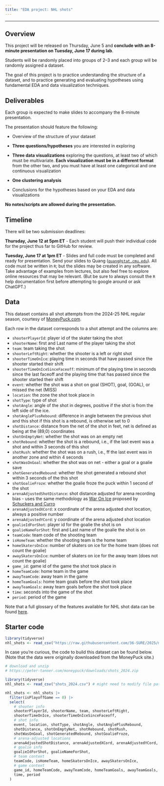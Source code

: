 ```yaml
---
title: "EDA project: NHL shots"
---
```


---

## Overview

This project will be released on Thursday, June 5 and **conclude with an 8-minute presentation on Tuesday, June 17 during lab**.

Students will be randomly placed into groups of 2--3 and each group will be randomly assigned a dataset.

The goal of this project is to practice understanding the structure of a dataset, and to practice generating and evaluating hypotheses using fundamental EDA and data visualization techniques.

## Deliverables

Each group is expected to make slides to accompany the 8-minute presentation.

The presentation should feature the following:

-   Overview of the structure of your dataset

-   **Three questions/hypotheses** you are interested in exploring

-   **Three data visualizations** exploring the questions, at least two of which must be multivariate. **Each visualization must be in a different format** from the other two, and you must have at least one categorical and one continuous visualization

-   **One clustering analysis**

-   Conclusions for the hypotheses based on your EDA and data visualizations

**No notes/scripts are allowed during the presentation.**

## Timeline

There will be two submission deadlines:

**Thursday, June 12 at 5pm ET** - Each student will push their individual code for the project thus far to GitHub for review.

**Tuesday, June 17 at 1pm ET** - Slides and full code must be completed and ready for presentation. Send your slides to Quang ([`quang@stat.cmu.edu`](mailto:quang@stat.cmu.edu)). All code must be written in `R`; but the slides may be created in any software. Take advantage of examples from lectures, but also feel free to explore online resources that may be relevant. (But be sure to always consult the `R` help documentation first before attempting to google around or ask ChatGPT.)

## Data

This dataset contains all shot attempts from the 2024-25 NHL regular season, courtesy of [MoneyPuck.com](http://moneypuck.com/data.htm).

Each row in the dataset corresponds to a shot attempt and the columns are:

-   `shooterPlayerId`: player id of the skater taking the shot
-   `shooterName`: first and Last name of the player taking the shot
-   `team`: team taking the shot
-   `shooterLeftRight`: whether the shooter is a left or right shot
-   `shooterTimeOnIce`: playing time in seconds that have passed since the shooter started their shift
-   `shooterTimeOnIceSinceFaceoff`: minimum of the playing time in seconds since the last faceoff and the playing time that has passed since the shooter started their shift
-   `event`: whether the shot was a shot on goal (SHOT), goal, (GOAL), or missed the net (MISS)
-   `location`: the zone the shot took place in
-   `shotType`: type of shot
-   `shotAngle`: angle of the shot in degrees, positive if the shot is from the left side of the ice.
-   `shotAnglePlusRebound`: difference in angle between the previous shot and this shot if this shot is a rebound, is otherwise set to 0
-   `shotDistance`: distance from the net of the shot in feet, net is defined as being at the (89,0) coordinates
-   `shotOnEmptyNet`: whether the shot was on an empty net
-   `shotRebound`: whether the shot is a rebound, i.e., if the last event was a shot and within 3 seconds of this shot
-   `shotRush`: whether the shot was on a rush, i.e., ff the last event was in another zone and within 4 seconds
-   `shotWasOnGoal`: whether the shot was on net - either a goal or a goalie save
-   `shotGeneratedRebound`: whether the shot generated a rebound shot within 3 seconds of the this shot
-   `shotGoalieFroze`: whether the goalie froze the puck within 1 second of the shot
-   `arenaAdjustedShotDistance`: shot distance adjusted for arena recording bias - uses the same methodology as [War On Ice](http://blog.war-on-ice.com/index.html%3Fp=512.html) proposed by [Schuckers and Curro](https://www.statsportsconsulting.com/wp-content/uploads/Schuckers_Curro_MIT_Sloan_THoR.pdf)
-   `arenaAdjustedXCord`: x coordinate of the arena adjusted shot location, always a positive number
-   `arenaAdjustedYCord`: y coordinate of the arena adjusted shot location
-   `goalieIdForShot`: player id for the goalie the shot is on
-   `goalieNameForShot`: first and Last name of the goalie the shot is on
-   `teamCode`: team code of the shooting team
-   `isHomeTeam`: whether the shooting team is the home team
-   `homeSkatersOnIce`: number of skaters on ice for the home team (does not count the goalie)
-   `awaySkatersOnIce`: number of skaters on ice for the away team (does not count the goalie)
-   `game_id`: game id of the game the shot took place in
-   `homeTeamCode`: home team in the game
-   `awayTeamCode`: away team in the game
-   `homeTeamGoals`: home team goals before the shot took place
-   `awayTeamGoals`: away team goals before the shot took place
-   `time`: seconds into the game of the shot
-   `period`: period of the game

Note that a full glossary of the features available for NHL shot data can be found [here](http://peter-tanner.com/moneypuck/downloads/MoneyPuck_Shot_Data_Dictionary.csv).

## Starter code

```r
library(tidyverse)
nhl_shots <- read_csv("https://raw.githubusercontent.com/36-SURE/2025/main/data/nhl_shots.csv")
```

In case you're curious, the code to build this dataset can be found below. (Note that the data were originally downloaded from the MoneyPuck site.)

```r
# download and unzip
# https://peter-tanner.com/moneypuck/downloads/shots_2024.zip

library(tidyverse)
nhl_shots <- read_csv("shots_2024.csv") # might need to modify file path

nhl_shots <- nhl_shots |> 
  filter(isPlayoffGame == 0) |> 
  select(
    # shooter info
    shooterPlayerId, shooterName, team, shooterLeftRight, 
    shooterTimeOnIce, shooterTimeOnIceSinceFaceoff,
    # shot info
    event, location, shotType, shotAngle, shotAnglePlusRebound, 
    shotDistance, shotOnEmptyNet, shotRebound, shotRush, 
    shotWasOnGoal, shotGeneratedRebound, shotGoalieFroze,
    # arena-adjusted locations
    arenaAdjustedShotDistance, arenaAdjustedXCord, arenaAdjustedYCord,
    # goalie info
    goalieIdForShot, goalieNameForShot,
    # team context
    teamCode, isHomeTeam, homeSkatersOnIce, awaySkatersOnIce,
    # game context
    game_id, homeTeamCode, awayTeamCode, homeTeamGoals, awayTeamGoals,
    time, period
  )
```
